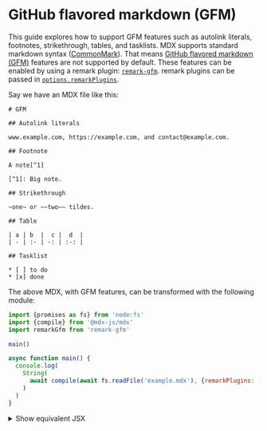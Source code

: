 
# GitHub flavored markdown (GFM)

This guide explores how to support GFM features such as autolink literals,
footnotes, strikethrough, tables, and tasklists.
MDX supports standard markdown syntax ([CommonMark][]).
That means [GitHub flavored markdown (GFM)][gfm] features are not supported by
default.
These features can be enabled by using a remark plugin:
[`remark-gfm`][remark-gfm].
remark plugins can be passed in
[`options.remarkPlugins`][options-remark-plugins].

Say we have an MDX file like this:

```mdx path="example.mdx"
# GFM

## Autolink literals

www.example.com, https://example.com, and contact@example.com.

## Footnote

A note[^1]

[^1]: Big note.

## Strikethrough

~one~ or ~~two~~ tildes.

## Table

| a | b  |  c |  d  |
| - | :- | -: | :-: |

## Tasklist

* [ ] to do
* [x] done
```

The above MDX, with GFM features, can be transformed with the following module:

```js path="example.js"
import {promises as fs} from 'node:fs'
import {compile} from '@mdx-js/mdx'
import remarkGfm from 'remark-gfm'

main()

async function main() {
  console.log(
    String(
      await compile(await fs.readFile('example.mdx'), {remarkPlugins: [remarkGfm]})
    )
  )
}
```

<details>
  <summary>Show equivalent JSX</summary>

  ```jsx path="output.jsx"
  <>
    <h1>GFM</h1>
    <h2>Autolink literals</h2>
    <p>
      <a href="http://www.example.com">www.example.com</a>,
      <a href="https://example.com">https://example.com</a>, and
      <a href="mailto:contact@example.com">contact@example.com</a>.
    </p>
    <h2>Footnote</h2>
    <p>A note<sup><a href="#user-content-fn-1" id="user-content-fnref-1" data-footnote-ref aria-describedby="footnote-label">1</a></sup></p>
    <h2>Strikethrough</h2>
    <p>
      <del>one</del> or <del>two</del> tildes.
    </p>
    <h2>Table</h2>
    <table>
      <thead>
        <tr>
          <th>a</th>
          <th align="left">b</th>
          <th align="right">c</th>
          <th align="center">d</th>
        </tr>
      </thead>
    </table>
    <h2>Tasklist</h2>
    <ul className="contains-task-list">
      <li className="task-list-item">
        <input type="checkbox" disabled /> to do
      </li>
      <li className="task-list-item">
        <input type="checkbox" checked disabled /> done
      </li>
    </ul>
    <section data-footnotes className="footnotes">
    <h2 id="footnote-label" className="sr-only">Footnotes</h2>
    <ol>
      <li id="user-content-fn-1">
        <p>
          Big note.
          <a href="#user-content-fnref-1" data-footnote-backref className="data-footnote-backref" aria-label="Back to content">↩</a>
        </p>
      </li>
    </ol>
    </section>
  </>
  ```
</details>

[commonmark]: https://commonmark.org

[gfm]: https://github.github.com/gfm/

[remark-gfm]: https://github.com/remarkjs/remark-gfm

[options-remark-plugins]: /packages/mdx/#optionsremarkplugins
